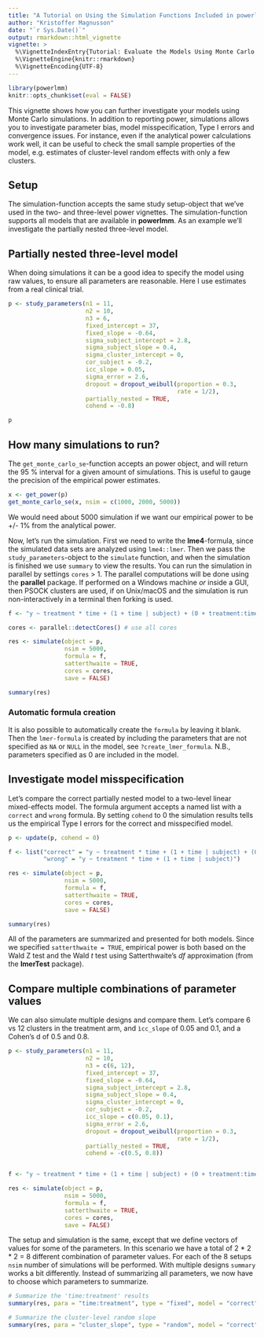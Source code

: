 ```yaml
---
title: "A Tutorial on Using the Simulation Functions Included in powerlmm"
author: "Kristoffer Magnusson"
date: "`r Sys.Date()`"
output: rmarkdown::html_vignette
vignette: >
  %\VignetteIndexEntry{Tutorial: Evaluate the Models Using Monte Carlo Simulations}
  %\VignetteEngine{knitr::rmarkdown}
  %\VignetteEncoding{UTF-8}
---
```

```r
library(powerlmm)
knitr::opts_chunk$set(eval = FALSE)
```

This vignette shows how you can further investigate your models using Monte Carlo simulations. In addition to reporting power, simulations allows you to investigate parameter bias, model misspecification, Type I errors and convergence issues. For instance, even if the analytical power calculations work well, it can be useful to check the small sample properties of the model, e.g. estimates of cluster-level random effects with only a few clusters. 

## Setup
The simulation-function accepts the same study setup-object that we've used in the two- and three-level power vignettes. The simulation-function supports all models that are available in **powerlmm**. As an example we'll investigate the partially nested three-level model.

## Partially nested three-level model
When doing simulations it can be a good idea to specify the model using raw values, to ensure all parameters are reasonable. Here I use estimates from a real clinical trial. 
```r
p <- study_parameters(n1 = 11,
                      n2 = 10,
                      n3 = 6,
                      fixed_intercept = 37,
                      fixed_slope = -0.64,
                      sigma_subject_intercept = 2.8,
                      sigma_subject_slope = 0.4,
                      sigma_cluster_intercept = 0,
                      cor_subject = -0.2,
                      icc_slope = 0.05,
                      sigma_error = 2.6,
                      dropout = dropout_weibull(proportion = 0.3, 
                                                rate = 1/2),
                      partially_nested = TRUE,
                      cohend = -0.8)

p
```

## How many simulations to run?
The `get_monte_carlo_se`-function accepts an power object, and will return the 95 % interval for a given amount of simulations. This is useful to gauge the precision of the empirical power estimates.  
```r
x <- get_power(p)
get_monte_carlo_se(x, nsim = c(1000, 2000, 5000))
```
We would need about 5000 simulation if we want our empirical power to be +/- 1% from the analytical power. 

Now, let's run the simulation. First we need to write the **lme4**-formula, since the simulated data sets are analyzed using `lme4::lmer`. Then we pass the `study_parameters`-object to the `simulate` function, and when the simulation is finished we use `summary` to view the results. You can run the simulation in parallel by settings `cores` > 1. The parallel computations will be done using the **parallel** package. If performed on a Windows machine *or* inside a GUI, then PSOCK clusters are used, if on Unix/macOS and the simulation is run non-interactively in a terminal then forking is used. 

```r
f <- "y ~ treatment * time + (1 + time | subject) + (0 + treatment:time | cluster)"

cores <- parallel::detectCores() # use all cores

res <- simulate(object = p,
                nsim = 5000,
                formula = f,
                satterthwaite = TRUE,
                cores = cores,
                save = FALSE)

summary(res)
```

### Automatic formula creation
It is also possible to automatically create the `formula` by leaving it blank. Then the `lmer-formula` is created by including the parameters that are not specified as `NA` or `NULL` in the model, see `?create_lmer_formula`. N.B., parameters specified as 0 are included in the model.

## Investigate model misspecification
Let's compare the correct partially nested model to a two-level linear mixed-effects model. The formula argument accepts a named list with a `correct` and `wrong` formula. By setting `cohend` to 0 the simulation results tells us the empirical Type I errors for the correct and misspecified model.

```r
p <- update(p, cohend = 0)

f <- list("correct" = "y ~ treatment * time + (1 + time | subject) + (0 + treatment:time | cluster)",
          "wrong" = "y ~ treatment * time + (1 + time | subject)")

res <- simulate(object = p,
                nsim = 5000,
                formula = f,
                satterthwaite = TRUE,
                cores = cores,
                save = FALSE)

summary(res)
```


All of the parameters are summarized and presented for both models. Since we specified `satterthwaite = TRUE`, empirical power is both based on the Wald Z test and the Wald *t* test using Satterthwaite's *df* approximation (from the **lmerTest** package).

## Compare multiple combinations of parameter values
We can also simulate multiple designs and compare them. Let's compare 6 vs 12 clusters in the treatment arm, and `ìcc_slope` of 0.05 and 0.1, and a Cohen's d of 0.5 and 0.8. 

```r
p <- study_parameters(n1 = 11,
                      n2 = 10,
                      n3 = c(6, 12),
                      fixed_intercept = 37,
                      fixed_slope = -0.64,
                      sigma_subject_intercept = 2.8,
                      sigma_subject_slope = 0.4,
                      sigma_cluster_intercept = 0,
                      cor_subject = -0.2,
                      icc_slope = c(0.05, 0.1),
                      sigma_error = 2.6,
                      dropout = dropout_weibull(proportion = 0.3, 
                                                rate = 1/2),
                      partially_nested = TRUE,
                      cohend = -c(0.5, 0.8))


f <- "y ~ treatment * time + (1 + time | subject) + (0 + treatment:time | cluster)"

res <- simulate(object = p,
                nsim = 5000,
                formula = f,
                satterthwaite = TRUE,
                cores = cores,
                save = FALSE)
```

The setup and simulation is the same, except that we define vectors of values for some of the parameters. In this scenario we have a total of 2 * 2 * 2 = 8 different combination of parameter values. For each of the 8 setups `nsim` number of simulations will be performed. With multiple designs `summary` works a bit differently. Instead of summarizing all parameters, we now have to choose which parameters to summarize.

```r
# Summarize the 'time:treatment' results 
summary(res, para = "time:treatment", type = "fixed", model = "correct")

# Summarize the cluster-level random slope 
summary(res, para = "cluster_slope", type = "random", model = "correct")

```




